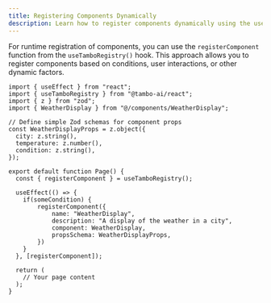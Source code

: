 ```yaml
---
title: Registering Components Dynamically
description: Learn how to register components dynamically using the useTamboRegistry hook for runtime registration.
---
```


For runtime registration of components, you can use the `registerComponent` function from the `useTamboRegistry()` hook. This approach allows you to register components based on conditions, user interactions, or other dynamic factors.

```tsx title="page.tsx"
import { useEffect } from "react";
import { useTamboRegistry } from "@tambo-ai/react";
import { z } from "zod";
import { WeatherDisplay } from "@/components/WeatherDisplay";

// Define simple Zod schemas for component props
const WeatherDisplayProps = z.object({
  city: z.string(),
  temperature: z.number(),
  condition: z.string(),
});

export default function Page() {
  const { registerComponent } = useTamboRegistry();

  useEffect(() => {
    if(someCondition) {
        registerComponent({
            name: "WeatherDisplay",
            description: "A display of the weather in a city",
            component: WeatherDisplay,
            propsSchema: WeatherDisplayProps,
        })
    }
  }, [registerComponent]);

  return (
    // Your page content
  );
}
```

